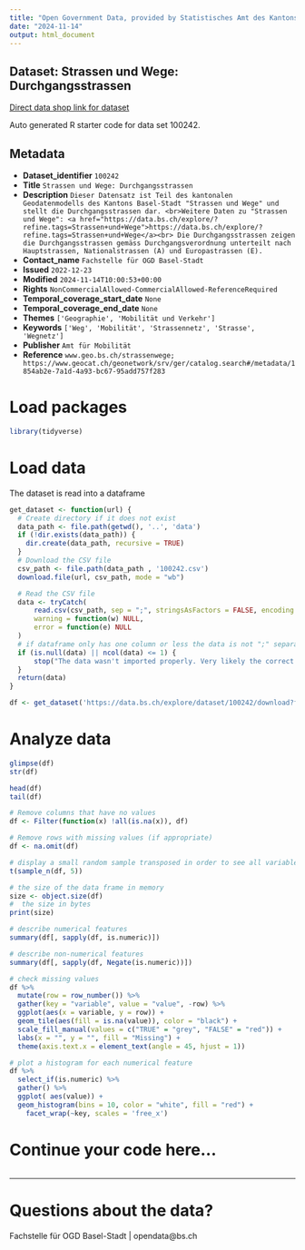```yaml
---
title: "Open Government Data, provided by Statistisches Amt des Kantons Basel-Stadt - Fachstelle OGD"
date: "2024-11-14"
output: html_document
---
```


## Dataset: Strassen und Wege: Durchgangsstrassen

[Direct data shop link for dataset](https://data.bs.ch/explore/dataset/100242)

Auto generated R starter code for data set 100242.

## Metadata

- **Dataset_identifier** `100242`
- **Title** `Strassen und Wege: Durchgangsstrassen`
- **Description** `Dieser Datensatz ist Teil des kantonalen Geodatenmodells des Kantons Basel-Stadt "Strassen und Wege" und stellt die Durchgangsstrassen dar. <br>Weitere Daten zu "Strassen und Wege": <a href="https://data.bs.ch/explore/?refine.tags=Strassen+und+Wege">https://data.bs.ch/explore/?refine.tags=Strassen+und+Wege</a><br>
Die Durchgangsstrassen zeigen die Durchgangsstrassen gemäss Durchgangsverordnung unterteilt nach Hauptstrassen, Nationalstrassen (A) und Europastrassen (E).`
- **Contact_name** `Fachstelle für OGD Basel-Stadt`
- **Issued** `2022-12-23`
- **Modified** `2024-11-14T10:00:53+00:00`
- **Rights** `NonCommercialAllowed-CommercialAllowed-ReferenceRequired`
- **Temporal_coverage_start_date** `None`
- **Temporal_coverage_end_date** `None`
- **Themes** `['Geographie', 'Mobilität und Verkehr']`
- **Keywords** `['Weg', 'Mobilität', 'Strassennetz', 'Strasse', 'Wegnetz']`
- **Publisher** `Amt für Mobilität`
- **Reference** `www.geo.bs.ch/strassenwege; https://www.geocat.ch/geonetwork/srv/ger/catalog.search#/metadata/1854ab2e-7a1d-4a93-bc67-95add757f283`


# Load packages

```r

library(tidyverse)
```

# Load data

The dataset is read into a dataframe

```r
get_dataset <- function(url) {
  # Create directory if it does not exist
  data_path <- file.path(getwd(), '..', 'data')
  if (!dir.exists(data_path)) {
    dir.create(data_path, recursive = TRUE)
  }
  # Download the CSV file
  csv_path <- file.path(data_path , '100242.csv')
  download.file(url, csv_path, mode = "wb")

  # Read the CSV file
  data <- tryCatch(
      read.csv(csv_path, sep = ";", stringsAsFactors = FALSE, encoding = "UTF-8"),
      warning = function(w) NULL,
      error = function(e) NULL
  )
  # if dataframe only has one column or less the data is not ";" separated
  if (is.null(data) || ncol(data) <= 1) {
      stop("The data wasn't imported properly. Very likely the correct separator couldn't be found.\nPlease check the dataset manually and adjust the code.")
  }
  return(data)
}
```

```r

df <- get_dataset('https://data.bs.ch/explore/dataset/100242/download?format=csv&timezone=Europe%2FZurich')

```

# Analyze data

```r

glimpse(df)
str(df)

head(df)
tail(df)

```

```r
# Remove columns that have no values
df <- Filter(function(x) !all(is.na(x)), df)

# Remove rows with missing values (if appropriate)
df <- na.omit(df)
```

```r
# display a small random sample transposed in order to see all variables
t(sample_n(df, 5))
```

```r
# the size of the data frame in memory
size <- object.size(df)
#  the size in bytes
print(size)
```

```r
# describe numerical features
summary(df[, sapply(df, is.numeric)])
```

```r
# describe non-numerical features
summary(df[, sapply(df, Negate(is.numeric))])
```

```r
# check missing values
df %>%
  mutate(row = row_number()) %>%
  gather(key = "variable", value = "value", -row) %>%
  ggplot(aes(x = variable, y = row)) +
  geom_tile(aes(fill = is.na(value)), color = "black") +
  scale_fill_manual(values = c("TRUE" = "grey", "FALSE" = "red")) +
  labs(x = "", y = "", fill = "Missing") +
  theme(axis.text.x = element_text(angle = 45, hjust = 1))
```

```r
# plot a histogram for each numerical feature
df %>%
  select_if(is.numeric) %>%
  gather() %>%
  ggplot( aes(value)) +
  geom_histogram(bins = 10, color = "white", fill = "red") +
    facet_wrap(~key, scales = 'free_x')
```

# Continue your code here...

```r

```
------------------------------------------------------------------------

# Questions about the data?

Fachstelle für OGD Basel-Stadt | opendata@bs.ch
